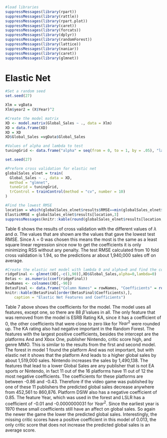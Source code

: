 ```{r}
#load libraries
suppressMessages(library(rpart)) 
suppressMessages(library(rattle))
suppressMessages(library(rpart.plot))
suppressMessages(library(caret))
suppressMessages(library(forcats))
suppressMessages(library(dplyr))
suppressMessages(library(randomForest))
suppressMessages(library(lattice))
suppressMessages(library(naniar))
suppressMessages(library(caret))
suppressMessages(library(glmnet))
```

# Elastic Net

```{r}

#Set a random seed
set.seed(27)

Xlm = vgData
Xlm$year2 = (X$Year)^2

#Create the model matrix
XD <- model.matrix(Global_Sales ~ ., data = Xlm)
XD = data.frame(XD)
XD = XD
XD$Global_Sales =vgData$Global_Sales

#Values of alpha and lambda to test
tuningGrid <- data.frame("alpha" = seq(from = 0, to = 1, by = .05), "lambda"= seq(from =0, to =5, by =.25))

set.seed(27)

#Preform cross validation for elastic net
globalSales_elnet = train(
  Global_Sales ~ ., data = XD,
  method = "glmnet",
  tuneGrid = tuningGrid,
  trControl = trainControl(method = "cv", number = 10)
)

#Find the lowest RMSE
location = which(globalSales_elnet$results$RMSE==min(globalSales_elnet$results$RMSE))
ElasticRMSE = globalSales_elnet$results[location,3] 
suppressMessages(knitr::kable(round(globalSales_elnet$results[location,1:3],2),caption = "Tuning Parameters for Best Test RMSE"))
```

Table 6 shows the results of cross validation with the different values of $\lambda$ and $\alpha$. The values that are shown are the values that gave the lowest test RMSE. Since $\lambda$ = 0 was chosen this means the most is the same as a least square linear regression since now to get the coefficients it is only minimizing RSS without any penalty. The test RMSE calculated from 10 fold cross validation is 1.94, so the predictions ar about 1,940,000 sales off on average.

```{r}
#Create the elastic net model with lambda 0 and alpha=0 and find the coefficients
ridgeFinal <- glmnet(XD[,-c(1,90)],XD$Global_Sales,alpha=0,lambda=0)
Betas <- as.numeric(coef(ridgeFinal))
rowNames <- colnames(XD[,-90])
BetasFinal <- data.frame("Column Names" = rowNames, "Coefficients" = round(Betas,2))
knitr::kable(BetasFinal[order(BetasFinal$Coefficients),],
    caption = "Elastic Net Features and Coefficients")
```
Table 7 above shows the coefficients for the model.  The model uses all features, except one, so there are 88 $\hat{\beta}$ values in all. The only feature that was removed from the model is ESRB Rating KA, since it has a coefficient of 0, the other coefficients that were close to zero like for $Year^2$ were rounded up. The KA rating also had negative important in the Random Forest. The features with the largest positive coefficients, besides the intercept are the platforms And and Xbox One, publisher Nintendo, critic score high, and genre MMO. This is similar to the results from the first and second model. The forest in model 1 found the platform And was not important, but with elastic net it shows that the platform And leads to a higher global sales by about 1,519,000 sales. Nintendo increases the sales by 1,490,138. The features that lead to a lower Global Sales are any publisher that is not EA sports or Nintendo, in fact 11 out of the 16 platforms have 11 out of 12 the most negative coefficients. The coefficients for these platforms are between -0.86 and -0.43. Therefore if the video game was published by one of these 11 publishers the predicted global sales decrease anywhere from 452,561 to 860,876. Platform DSIW also has a negative coefficient of 0.85. The feature Year, which was used in the forest and LSLR has a coefficient of -0.01 and -0.0000000031 for $Year^2$. Since the earliest year is 1970 these small coefficients still have an affect on global sales. So again the newer the game the lower the predicted global sales.  Interestingly, the missing critic scores have a positive coefficient in this model of 0.013, the only critic score that does not increase the predicted global sales is an average score. 
